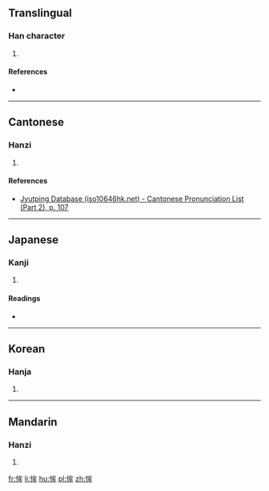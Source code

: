 ==Translingual==

===Han character===
{{Han char|rn=61|rad=心|as=06|sn=9|four=|canj=心戈竹手 (PIHQ)|ids=⿰[[忄]][[牟]]}}

# {{defn|Han|sort=心06}}

====References====
* {{Han ref|kx=0383.290|dkj=10530|dj=0714.050|hdz=42299.070|uh=6048|ud=24648}}

----

==Cantonese==

===Hanzi===
{{yue-hanzi|jyut=mau4|y=mau4}}

# {{defn|lang=yue|sort=心06}}

====References====
* [http://www.iso10646hk.net/jp/document/download.jsp Jyutping Database (iso10646hk.net) - Cantonese Pronunciation List (Part 2), p. 107]

----

==Japanese==

===Kanji===
{{ja-kanji|grade=|rs=心06}}

# {{defn|lang=ja|sort=心06}}

====Readings====
* {{ja-readings|on=[[ぼう]] (bō), [[む]] (mu)|kun=[[むさぼりおしむ]] (musaborioshimu)}}

----

==Korean==

===Hanja===
{{ko-hanja|hangeul=모|eumhun=|rv=mo|mr=mo|y=mo}}

# {{defn|lang=ko|sort=心06}}

----

==Mandarin==

===Hanzi===
{{cmn-hanzi|pin=[[móu]] ([[mou2]])|wg=mou<sup>2</sup>}}

# {{defn|lang=cmn|sort=心06}}

[[fr:恈]]
[[li:恈]]
[[hu:恈]]
[[pl:恈]]
[[zh:恈]]